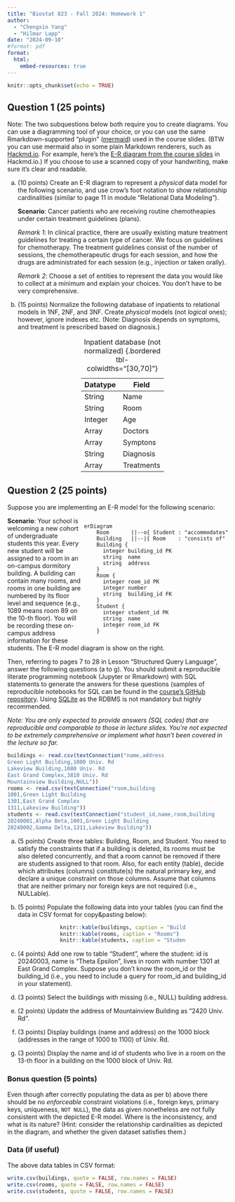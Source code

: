 ```yaml
---
title: "Biostat 823 - Fall 2024: Homework 1"
author:
  - "Chengxin Yang"
  - "Hilmar Lapp"
date: "2024-09-10"
#format: pdf
format:
  html:
    embed-resources: true
---
```


```r
knitr::opts_chunk$set(echo = TRUE)
```

## Question 1 (25 points)

Note: The two subquestions below both require you to create diagrams. You can use a diagramming tool of your choice, or you can use the same Rmarkdown-supported "plugin" ([mermaid](https://mermaid.js.org)) used in the course slides. (BTW you can use mermaid also in some plain Markdown renderers, such as [Hackmd.io](https://hackmd.io). For example, here’s the [E-R diagram from the course slides](https://hackmd.io/hb9LNgnEQjez-I5sBhy2dg?both) in Hackmd.io.) If you choose to use a scanned copy of your handwriting, make sure it’s clear and readable.

a.	(10 points) Create an E-R diagram to represent a _physical_ data model for the following scenario, and use crow’s foot notation to show relationship cardinalities (similar to page 11 in module “Relational Data Modeling”). 

    **Scenario**: Cancer patients who are receiving routine chemotheapies under certain treatment guidelines (plans). 

    _Remark 1_: In clinical practice, there are usually existing mature treatment guidelines for treating a certain type of cancer. We focus on guidelines for chemotherapy. The treatment guidelines consist of the number of sessions, the chemotherapeutic drugs for each session, and how the drugs are administrated for each session (e.g., injection or taken orally).

    _Remark 2_: Choose a set of entities to represent the data you would like to collect at a minimum and explain your choices. You don’t have to be very comprehensive.

b.	(15 points) Normalize the following database of inpatients to relational models in 1NF, 2NF, and 3NF. Create _physical_ models (not _logical_ ones); however, ignore indexes etc. 
(Note: Diagnosis depends on symptoms, and treatment is prescribed based on diagnosis.)

    <div style="width: 40%; margin: auto">

    | Datatype | Field    |
    |---|-----------------|
    | String	 | Name     |
    | String	 | Room     |
    | Integer	 | Age      |
    | Array	   | Doctors  |
    | Array	   | Symptons |
    | String	 | Diagnosis |
    | Array	   | Treatments |

    : Inpatient database (not normalized) {.bordered tbl-colwidths="[30,70]"}

    </div>

## Question 2 (25 points)

Suppose you are implementing an E-R model for the following scenario:

<div style="float: right">
```mermaid
erDiagram
    Room       ||--o{ Student : "accommodates"
    Building   ||--|{ Room    : "consists of"
    Building {
      integer building_id PK
      string  name
      string  address
    }
    Room {
      integer room_id PK
      integer number
      string  building_id FK
    }
    Student {
      integer student_id PK
      string  name
      integer room_id FK
    }
```
</div>

**Scenario**: Your school is welcoming a new cohort of undergraduate students this year. Every new student will be assigned to a room in an on-campus dormitory building. A building can contain many rooms, and rooms in one building are numbered by its floor level and sequence (e.g., 1089 means room 89 on the 10-th floor). You will be recording these on-campus address information for these students. The E-R model diagram is show on the right.

Then, referring to pages 7 to 28 in Lesson “Structured Query Language”, answer the following questions (a to g). You should submit a reproducible literate programming notebook (Jupyter or Rmarkdown) with SQL statements to generate the answers for these questions (samples of reproducible notebooks for SQL can be found in the [course's GitHub repository](https://github.com/Duke-GCB/biostat-823/). Using [SQLite](https://www.sqlite.org) as the RDBMS is not mandatory but highly recommended. 

_Note: You are only expected to provide answers (SQL codes) that are reproducible and comparable to those in lecture slides. You're not expected to be extremely comprehensive or implement what hasn’t been covered in the lecture so far._

```r
buildings <- read.csv(textConnection("name,address
Green Light Building,1000 Univ. Rd
Lakeview Building,1080 Univ. Rd
East Grand Complex,3810 Univ. Rd
Mountainview Building,NULL"))
rooms <- read.csv(textConnection("room,building
1001,Green Light Building
1301,East Grand Complex
1311,Lakeview Building"))
students <- read.csv(textConnection("student_id,name,room,building
20240001,Alpha Beta,1001,Green Light Building
20240002,Gamma Delta,1311,Lakeview Building"))
```

a)	(5 points) Create three tables: Building, Room, and Student. You need to satisfy the constraints that if a building is deleted, its rooms must be also deleted concurrently, and that a room cannot be removed if there are students assigned to that room. Also, for each entity (table), decide which attributes (columns) constitute(s) the natural primary key, and declare a unique constraint on those columns. Assume that columns that are neither primary nor foreign keys are not required (i.e., NULLable).

b)	(5 points) Populate the following data into your tables (you can find the data in CSV format for copy\&pasting below):

    <div style="width: 60%; margin: auto;">
    ```r
    knitr::kable(buildings, caption = "Buildings")
    knitr::kable(rooms, caption = "Rooms")
    knitr::kable(students, caption = "Students")
    ```
    </div>

c)	(4 points) Add one row to table “Student”, where the student: id is 20240003, name is “Theta Epsilon”, lives in room with number 1301 at East Grand Complex. Suppose you don’t know the room_id or the building_id (i.e., you need to include a query for room_id and building_id in your statement).
d)	(3 points) Select the buildings with missing (i.e., NULL) building address.
e)	(2 points) Update the address of Mountainview Building as “2420 Univ. Rd”.
f)	(3 points) Display buildings (name and address) on the 1000 block (addresses in the range of 1000 to 1100) of Univ. Rd.
g)	(3 points) Display the name and id of students who live in a room on the 13-th floor in a building on the 1000 block of Univ. Rd.

### Bonus question (5 points)

Even though after correctly populating the data as per b) above there should be no _enforceable_ constraint violations (i.e., foreign keys, primary keys, uniqueness, `NOT NULL`), the data as given nonetheless are not fully consistent with the depicted E-R model. Where is the inconsistency, and what is its nature? (Hint: consider the relationship cardinalities as depicted in the diagram, and whether the given dataset satisfies them.)

### Data (if useful)

The above data tables in CSV format:
```r
write.csv(buildings, quote = FALSE, row.names = FALSE)
write.csv(rooms, quote = FALSE, row.names = FALSE)
write.csv(students, quote = FALSE, row.names = FALSE)
```
